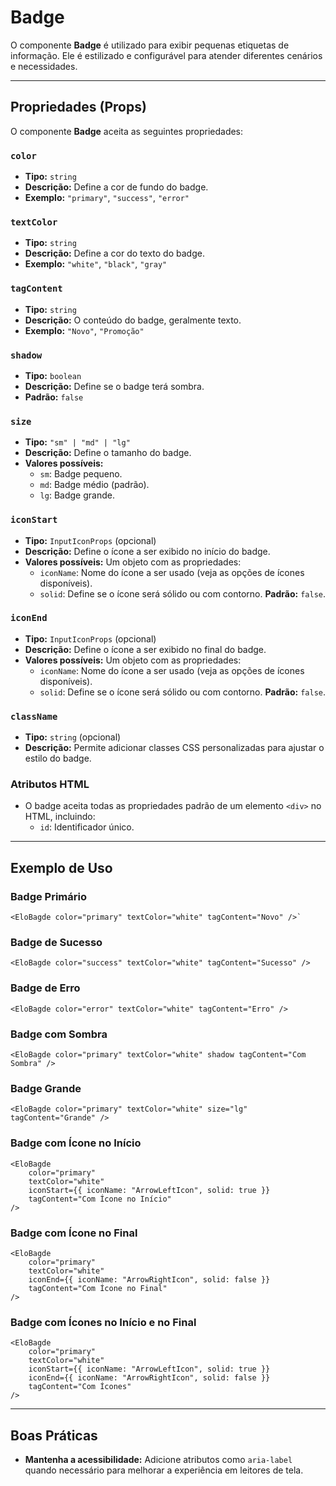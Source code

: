 # Badge

O componente **Badge** é utilizado para exibir pequenas etiquetas de informação. Ele é estilizado e configurável para atender diferentes cenários e necessidades.

----------

## Propriedades (Props)

O componente **Badge** aceita as seguintes propriedades:

### `color`

-   **Tipo:** `string`
-   **Descrição:** Define a cor de fundo do badge.
-   **Exemplo:** `"primary"`, `"success"`, `"error"`

### `textColor`

-   **Tipo:** `string`
-   **Descrição:** Define a cor do texto do badge.
-   **Exemplo:** `"white"`, `"black"`, `"gray"`

### `tagContent`

-   **Tipo:** `string`
-   **Descrição:** O conteúdo do badge, geralmente texto.
-   **Exemplo:** `"Novo"`, `"Promoção"`

### `shadow`

-   **Tipo:** `boolean`
-   **Descrição:** Define se o badge terá sombra.
-   **Padrão:** `false`

### `size`

-   **Tipo:** `"sm" | "md" | "lg"`
-   **Descrição:** Define o tamanho do badge.
-   **Valores possíveis:**
    -   `sm`: Badge pequeno.
    -   `md`: Badge médio (padrão).
    -   `lg`: Badge grande.

### `iconStart`

-   **Tipo:** `InputIconProps` (opcional)
-   **Descrição:** Define o ícone a ser exibido no início do badge.
-   **Valores possíveis:** Um objeto com as propriedades:
    - `iconName`: Nome do ícone a ser usado (veja as opções de ícones disponíveis).
    - `solid`: Define se o ícone será sólido ou com contorno. **Padrão:** `false`.

### `iconEnd`

-   **Tipo:** `InputIconProps` (opcional)
-   **Descrição:** Define o ícone a ser exibido no final do badge.
-   **Valores possíveis:** Um objeto com as propriedades:
    - `iconName`: Nome do ícone a ser usado (veja as opções de ícones disponíveis).
    - `solid`: Define se o ícone será sólido ou com contorno. **Padrão:** `false`.

### `className`

-   **Tipo:** `string` (opcional)
-   **Descrição:** Permite adicionar classes CSS personalizadas para ajustar o estilo do badge.

### Atributos HTML

-   O badge aceita todas as propriedades padrão de um elemento `<div>` no HTML, incluindo:
    -   `id`: Identificador único.

----------

## Exemplo de Uso

### Badge Primário

```tsx
<EloBagde color="primary" textColor="white" tagContent="Novo" />`
```

### Badge de Sucesso

```tsx
<EloBagde color="success" textColor="white" tagContent="Sucesso" />
```
### Badge de Erro

```tsx
<EloBagde color="error" textColor="white" tagContent="Erro" />
```

### Badge com Sombra

```tsx
<EloBagde color="primary" textColor="white" shadow tagContent="Com Sombra" />
```

### Badge Grande

```tsx
<EloBagde color="primary" textColor="white" size="lg" tagContent="Grande" />
```

### Badge com Ícone no Início

```tsx
<EloBagde 
    color="primary"
    textColor="white" 
    iconStart={{ iconName: "ArrowLeftIcon", solid: true }}
    tagContent="Com Ícone no Início"
/>
```

### Badge com Ícone no Final

```tsx
<EloBagde
    color="primary" 
    textColor="white" 
    iconEnd={{ iconName: "ArrowRightIcon", solid: false }} 
    tagContent="Com Ícone no Final" 
/>
```

### Badge com Ícones no Início e no Final
```tsx
<EloBagde 
    color="primary" 
    textColor="white" 
    iconStart={{ iconName: "ArrowLeftIcon", solid: true }} 
    iconEnd={{ iconName: "ArrowRightIcon", solid: false }} 
    tagContent="Com Ícones" 
/>
```
----------

## Boas Práticas
-   **Mantenha a acessibilidade:** Adicione atributos como `aria-label` quando necessário para melhorar a experiência em leitores de tela.
